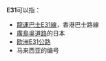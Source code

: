 {{DisambigNav|E|31}}
'''E31'''可以指：
* [[龍運巴士E31線|龍運巴士E31線]]，香港巴士路線
* [[廣島吳道路|廣島吳道路]]的日本{{lj|高速公路編號|高速道路ナンバリング}}
* [[欧洲E31公路|欧洲E31公路]]
* 马来西亚{{le|白沙罗－莎亚南大道|Damansara–Shah Alam Elevated Expressway}}的编号
{{disambiguation|cat=字母数字组合消歧义}}